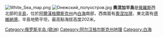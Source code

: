 [[File:White_Sea_map.png|thumb]]
[[File:Онежский_полуостров.jpg|thumb]]
'''奧涅加半島'''是[[俄羅斯|俄羅斯]]西北部的[[半島|半島]]，位於[[阿爾漢格爾斯克州|阿爾漢格爾斯克州]]內[[白海|白海]]南部，西南面有[[奧涅加灣|奧涅加灣]]，東北面有[[德維納灣|德維納灣]]，半島地勢平坦，最高點海拔高度202米。

{{coord|64|40|N|37|30|E|scale:3000000_source:frwiki|display=title}}
{{Russia-geo-stub}}
[[Category:俄罗斯半岛_(欧洲)|Category:俄罗斯半岛 (欧洲)]]
[[Category:阿尔汉格尔斯克州地理|Category:阿尔汉格尔斯克州地理]]
[[Category:白海|Category:白海]]